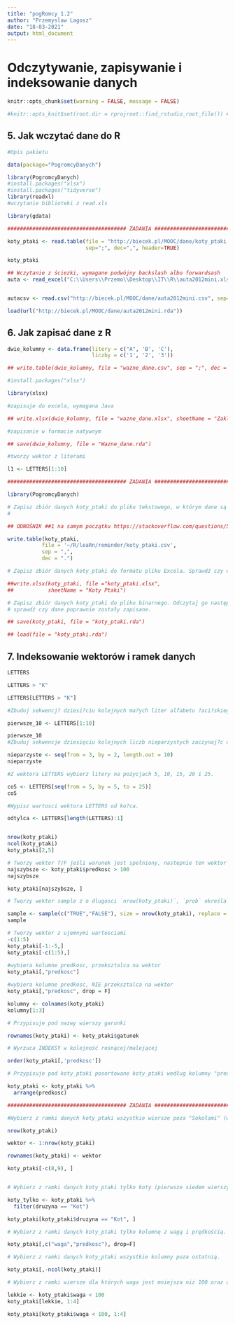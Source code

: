 ```yaml
---
title: "pogRomcy 1.2"
author: "Przemyslaw Lagosz"
date: "18-03-2021"
output: html_document
---
```

# Odczytywanie, zapisywanie i indeksowanie danych  

```r
knitr::opts_chunk$set(warning = FALSE, message = FALSE)

#knitr::opts_knit$set(root.dir = rprojroot::find_rstudio_root_file()) ## 1
```

## 5. Jak wczytać dane do R  

```r

#Opis pakietu

data(package="PogromcyDanych")

library(PogromcyDanych)
#install.packages("xlsx")
#install.packages("tidyverse")
library(readxl)
#wczytanie biblioteki z read.xls

library(gdata)

###################################### ZADANIA ###########################################ddddddd

koty_ptaki <- read.table(file = "http://biecek.pl/MOOC/dane/koty_ptaki.csv", 
                         sep=";", dec=",", header=TRUE)

koty_ptaki

## Wczytanie z ściezki, wymagane podwójny backslash albo forwardsash
auta <- read_excel("C:\\Users\\Przemo\\Desktop\\IT\\R\\auta2012mini.xls", sheet = 1)


autacsv <- read.csv("http://biecek.pl/MOOC/dane/auta2012mini.csv", sep= ";", dec = '.', header = T)

load(url("http://biecek.pl/MOOC/dane/auta2012mini.rda"))


```

## 6. Jak zapisać dane z R  

```r
dwie_kolumny <- data.frame(litery = c("A", 'B', 'C'),
                           liczby = c('1', '2', '3'))

## write.table(dwie_kolumny, file = "wazne_dane.csv", sep = ";", dec = ".")

#install.packages("xlsx")

library(xlsx)

#zapisuje do excela, wymagana Java

## write.xlsx(dwie_kolumny, file = "wazne_dane.xlsx", sheetName = "Zakladka Wazne Dane")

#zapisanie w formacie natywnym

## save(dwie_kolumny, file = "Wazne_dane.rda")

#tworzy wektor z literami

l1 <- LETTERS[1:10]

###################################### ZADANIA ###########################################

library(PogromcyDanych)

# Zapisz zbiór danych koty_ptaki do pliku tekstowego, w którym dane są rozdzielane przecinkiem a separatorem dziesiętnym jest . (kropka).
# 

## ODNOŚNIK ##1 na samym początku https://stackoverflow.com/questions/58272375/how-to-fix-error-in-filefile-ifelseappend-a-w-cannot-open-the-conne

write.table(koty_ptaki,
           file = '~/R/leaRn/reminder/koty_ptaki.csv',
           sep = ",",
           dec = ".")

# Zapisz zbiór danych koty_ptaki do formatu pliku Excela. Sprawdź czy dane poprawnie się zapisały.

##write.xlsx(koty_ptaki, file ="koty_ptaki.xlsx", 
##           sheetName = "Koty Ptaki")

# Zapisz zbiór danych koty_ptaki do pliku binarnego. Odczytaj go następnie funkcją load() i 
# sprawdź czy dane poprawnie zostały zapisane.

## save(koty_ptaki, file = "koty_ptaki.rda")

## load(file = "koty_ptaki.rda")
```

## 7. Indeksowanie wektorów i ramek danych  

```r
LETTERS

LETTERS > "K"

LETTERS[LETTERS > "K"]

#Zbuduj sekwencj? dziesi?ciu kolejnych ma?ych liter alfabetu ?aci?skiego.

pierwsze_10 <- LETTERS[1:10]

pierwsze_10
#Zbuduj sekwencje dziesięciu kolejnych liczb nieparzystych zaczynaj?c od 3.

nieparzyste <- seq(from = 3, by = 2, length.out = 10)
nieparzyste

#Z wektora LETTERS wybierz litery na pozycjach 5, 10, 15, 20 i 25.

co5 <- LETTERS[seq(from = 5, by = 5, to = 25)]
co5

#Wypisz wartosci wektora LETTERS od ko?ca.

odtylca <- LETTERS[length(LETTERS):1]


nrow(koty_ptaki)
ncol(koty_ptaki)
koty_ptaki[2,5]

# Tworzy wektor T/F jeśli warunek jest spełniony, nastepnie ten wektor używty do indeksowania
najszybsze <- koty_ptaki$predkosc > 100
najszybsze

koty_ptaki[najszybsze, ]

# Tworzy wektor sample z o dlugosci `nrow(koty_ptaki)`, `prob` określa stosunek

sample <- sample(c("TRUE","FALSE"), size = nrow(koty_ptaki), replace = T, prob = c(0.1, 0.9))
sample

# Tworzy wektor z ujemnymi wartosciami
-c(1:5)   
koty_ptaki[-1:-5,]
koty_ptaki[-c(1:5),]
  
#wybiera kolumne predkosc, przeksztalca na wektor
koty_ptaki[,"predkosc"]

#wybiera kolumne predkosc, NIE przeksztalca na wektor
koty_ptaki[,"predkosc", drop = F]

kolumny <- colnames(koty_ptaki)
kolumny[1:3]

# Przypisuje pod nazwy wierszy garunki

rownames(koty_ptaki) <- koty_ptaki$gatunek

# Wyrzuca INDEKSY w kolejność rosnącej/malejącej

order(koty_ptaki[,'predkosc'])

# Przypisuje pod koty_ptaki posortowane koty_ptaki według kolumny "predkość"

koty_ptaki <- koty_ptaki %>%
  arrange(predkosc)

###################################### ZADANIA ###########################################

#Wybierz z ramki danych koty_ptaki wszystkie wiersze poza "Sokołami" (wiersz 8 i 9).

nrow(koty_ptaki)

wektor <- 1:nrow(koty_ptaki)

rownames(koty_ptaki) <- wektor

koty_ptaki[-c(8,9), ]


# Wybierz z ramki danych koty_ptaki tylko koty (pierwsze siedem wierszy).

koty_tylko <- koty_ptaki %>%
  filter(druzyna == "Kot")

koty_ptaki[koty_ptaki$druzyna == "Kot", ]

# Wybierz z ramki danych koty_ptaki tylko kolumnę z wagą i prędkością.

koty_ptaki[,c("waga","predkosc"), drop=F]

# Wybierz z ramki danych koty_ptaki wszystkie kolumny poza ostatnią.

koty_ptaki[,-ncol(koty_ptaki)]

# Wybierz z ramki wiersze dla których waga jest mniejsza niż 100 oraz cztery pierwsze kolumny.

lekkie <- koty_ptaki$waga < 100
koty_ptaki[lekkie, 1:4]

koty_ptaki[koty_ptaki$waga < 100, 1:4]
```